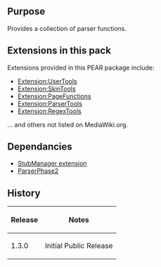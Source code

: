 {{Extension
|name        = ParserExt
|status      = stable
|type        = Parser functions
|author      = [[user:jldupont|Jean-Lou Dupont]]
|image       =
|version     = 1.3.0
|update      =
|mediawiki   = 1.10, 1.11
|download    = [http://mediawiki.googlecode.com/svn/trunk/extensions/ParserExt SVN]
|readme      =
|changelog   = $Id$
|description = 
|parameters  =
|rights      =
|example     =
}}
== Purpose==
Provides a collection of parser functions.

== Extensions in this pack ==
Extensions provided in this PEAR package include:
* [[Extension:UserTools]]
* [[Extension:SkinTools]]
* [[Extension:PageFunctions]]
* [[Extension:ParserTools]]
* [[Extension:RegexTools]]
... and others not listed on MediaWiki.org.

== Dependancies ==
* [[Extension:StubManager|StubManager extension]]
* [[Extension:ParserPhase2|ParserPhase2]]

{{Pear|ParserExt}}

== History ==
{|border=1
! Release !! Notes
|-
| 1.3.0 || Initial Public Release
|}
